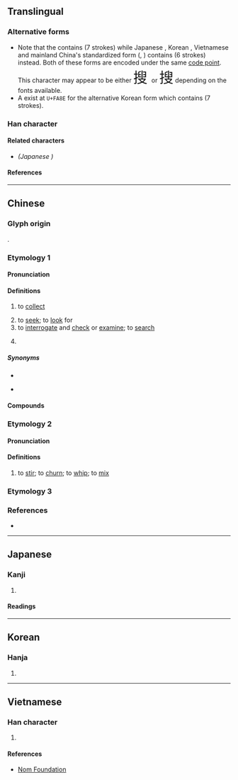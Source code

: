 {{also|捜}}
{{character info}}
{{character info|0xfa8e}}
==Translingual==
{{ja-forms|[[捜]]|搜|搜}}

===Alternative forms===
* Note that the {{w|Traditional Chinese|traditional form}} contains {{l|mul|𦥑}} (7 strokes) while Japanese {{w|kyūjitai}}, Korean {{w|Hanja}}, Vietnamese {{w|History of writing in Vietnam|Nom}} and mainland China's standardized form ({{lw|zh|新字形#新旧字形对照表|新字形}}, {{w|Xin Zixing}}) contains {{l|mul|臼}} (6 strokes) instead. Both of these forms are encoded under the same [[code point]]. This character may appear to be either <span style="font-size:xx-large;" lang="zh-hant">搜 </span> or <span style="font-size:xx-large" lang="zh-hans">搜</span> depending on the fonts available.
* A {{w|CJK Compatibility Ideographs|CJK compatibility ideograph}} exist at <code>U+FA8E</code> for the alternative Korean form which contains {{l|mul|𦥑}} (7 strokes).

===Han character===
{{Han char|rn=64|rad=手|as=10|asc=9|sn=13|snc=12|four=57047|canj=QHXE|ids=⿰扌⿱⿻𦥑丨又(HT,<code>U+FA8E</code>),⿰扌⿱⿻臼丨又(GJKV)}}

====Related characters====
* {{l|mul|[[捜]]}} ''(Japanese {{w|shinjitai}})''

====References====
{{Han ref|kx=0447.070|dkj=12486|dj=0797.190|hdz=31919.070|uh=641C}}
{{Han ref|uh=FA8E}}

----

==Chinese==

===Glyph origin===
{{Han etym}}
{{Han compound|手|alt1=扌|叟|ls=psc|c1=s|t1=hand|c2=p}}.

===Etymology 1===
{{zh-forms|ss=⿱由又|alt=捜,蒐,𢯱,𠮍,𢅢}}

====Pronunciation====
{{zh-pron
|m=sōu
|ma=Zh-sou.ogg
|h=pfs=sêu
|c=sau1,sau2
|c-t=lheu2
|md=sĕu
|mn=ml,jj:so/tw,xm,zz:so͘/twv:só͘/tw:chhiau/twv:chhiâu
|mn_note=chhiau/chhiâu - 抄 is used in the Mainland.
|mn-t=siou1/siao1/siu1
|mn-t_note=siou1 - Shantou; siao1 - Jieyang; siu1 - Pontianak
|w=1seu
|mc=
|oc=y
|cat=v
}}

====Definitions====
{{zh-hanzi}}

# {{lb|zh|obsolete}} to [[collect]]
# to [[seek]]; to [[look]] for
# to [[interrogate]] and [[check]] or [[examine]]; to [[search]]
#: {{zh-x|搜身|to search a person; to make a body search}}
# {{zh-alt-form|獀|[[spring]] [[hunt]]}}

=====Synonyms=====
* {{s|to seek}}
{{zh-syn-saurus|謀求}}
* {{s|to interrogate and check or examine}} {{zh-l|盤查}}

====Compounds====
{{zh-der|fold=1|劣缺搊搜|大肆搜捕|冥搜|搜索隊|搜索|搜羅|搜奇選妙|搜剔|搜刮|搜根究底|搜身|搜尋|搜括|抖搜精神|搜購|搜根剔齒|搜揚仄陋|搜索票|搜神記|搜閱|搜劫|挖心搜膽|搜聚|搜根問底|搊搜|搜救|搜集|搜尋引擎|扭搜|摳搜|搜章擿句|搜揚側陋|摟搜|搜奇抉怪|搜檢|搜求|抖搜|搜索半徑|搜捕|搜討|搜索枯腸|搜查|搜奇訪古|雷達搜索|陡搜|網路搜尋|搜牢}}

===Etymology 2===
{{zh-forms|alt=抄-Min Nan}}

====Pronunciation====
{{zh-pron
|mn=tw:chhiau/twv:chhiâu
|mn_note=chhiau/chhiâu - 抄 is used in the Mainland.
|cat=v
}}

====Definitions====
{{zh-hanzi}}

# {{lb|zh|Taiwanese Hokkien}} to [[stir]]; to [[churn]]; to [[whip]]; to [[mix]]

===Etymology 3===
{{zh-see|蒐|sv|to [[gather]]; to [[seek]]}}

===References===
* {{R:yue:Hanzi}}

{{zh-cat|Advanced}}

----

==Japanese==
{{ja-kanji forms|捜|搜}}

===Kanji===
{{ja-kanji|grade=|rs=手10|shin=捜}}

# {{ja-kyu sp|捜}}

====Readings====
{{ja-readings
|goon=しゅ<しゆ
|kanon=そう<さう, しゅう<しう
|kun=さが-す, さぐ-る
}}

----

==Korean==

===Hanja===
{{ko-hanja|hangeul=수}}

# {{rfdef|ko|sort=手10}}

----

==Vietnamese==

===Han character===
{{vi-readings|rs=手10|reading=sưu, xâu}}

# {{rfdef|vi|sort=手10}}

====References====
* [http://nomfoundation.org/common/nom_details.php?codepoint=641C Nom Foundation]